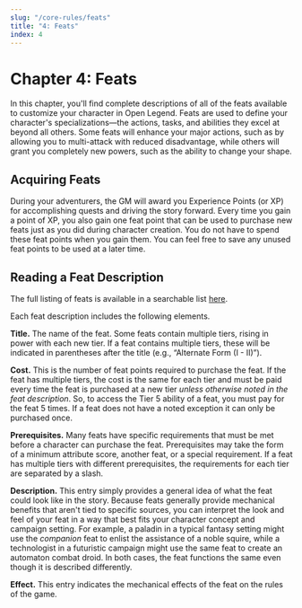 ```yaml
---
slug: "/core-rules/feats"
title: "4: Feats"
index: 4
---
```



<TableOfContents headings={props.headings} />

# Chapter 4: Feats

In this chapter, you'll find complete descriptions of all of the feats available to customize your character in Open Legend. Feats are used to define your character's specializations—the actions, tasks, and abilities they excel at beyond all others. Some feats will enhance your major actions, such as by allowing you to multi-attack with reduced disadvantage, while others will grant you completely new powers, such as the ability to change your shape.

## Acquiring Feats

During your adventurers, the GM will award you Experience Points (or XP) for accomplishing quests and driving the story forward. Every time you gain a point of XP, you also gain one feat point that can be used to purchase new feats just as you did during character creation. You do not have to spend these feat points when you gain them. You can feel free to save any unused feat points to be used at a later time.

## Reading a Feat Description

The full listing of feats is available in a searchable list [here](http://www.openlegendrpg.com/feats).

Each feat description includes the following elements.

**Title.** The name of the feat. Some feats contain multiple tiers, rising in power with each new tier. If a feat contains multiple tiers, these will be indicated in parentheses after the title (e.g., “Alternate Form (I - II)”).

**Cost.** This is the number of feat points required to purchase the feat. If the feat has multiple tiers, the cost is the same for each tier and must be paid every time the feat is purchased at a new tier _unless otherwise noted in the feat description_. So, to access the Tier 5 ability of a feat, you must pay for the feat 5 times. If a feat does not have a noted exception it can only be purchased once.

**Prerequisites.** Many feats have specific requirements that must be met before a character can purchase the feat. Prerequisites may take the form of a minimum attribute score, another feat, or a special requirement. If a feat has multiple tiers with different prerequisites, the requirements for each tier are separated by a slash.

**Description.** This entry simply provides a general idea of what the feat could look like in the story. Because feats generally provide mechanical benefits that aren't tied to specific sources, you can interpret the look and feel of your feat in a way that best fits your character concept and campaign setting. For example, a paladin in a typical fantasy setting might use the _companion_ feat to enlist the assistance of a noble squire, while a technologist in a futuristic campaign might use the same feat to create an automaton combat droid. In both cases, the feat functions the same even though it is described differently.

**Effect.** This entry indicates the mechanical effects of the feat on the rules of the game.
